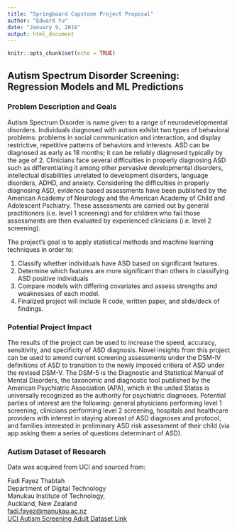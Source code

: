 ```yaml
---
title: "Springboard Capstone Project Proposal"
author: "Edward Yu"
date: "January 9, 2018"
output: html_document
---
```


```r
knitr::opts_chunk$set(echo = TRUE)
```

## Autism Spectrum Disorder Screening: Regression Models and ML Predictions


### Problem Description and Goals
Autism Spectrum Disorder is name given to a range of neurodevelopmental disorders. Individuals diagnosed with autism exhibit two types of behavioral problems: problems in social communication and interaction, and display restrictive, repetitive patterns of behaviors and interests. ASD can be diagnosed as early as 18 months; it can be reliably diagnosed typically by the age of 2. Clinicians face several difficulties in properly diagnosing ASD such as differentiating it among other pervasive developmental disorders, intellectual disabilities unrelated to development disorders, language disorders, ADHD, and anxiety. Considering the difficulties in properly diagnosing ASD, evidence based assessments have been published by the American Academy of Neurology and the American Academy of Child and Adolescent Pschiatry. These assessments are carried out by general practitioners (i.e. level 1 screening) and for children who fail those assessments are then evaluated by experienced clinicians (i.e. level 2 screening). 

The project's goal is to apply statistical methods and machine learning techniques in order to: 

1. Classify whether individuals have ASD based on significant features.
2. Determine which features are more significant than others in classifying ASD positive individuals 
3. Compare models with differing covariates and assess strengths and weaknesses of each model.
4. Finalized project will include R code, written paper, and slide/deck of findings.

### Potential Project Impact
The results of the project can be used to increase the speed, accuracy, sensitivity, and specificity of ASD diagnosis. Novel insights from this project can be used to amend current screening assessments under the DSM-IV definitions of ASD to transition to the newly imposed critiera of ASD under the revised DSM-V. The DSM-5 is the Diagnostic and Statistical Manual of Mental Disorders, the taxonomic and diagnostic tool published by the American Psychiatric Association (APA), which in the united States is universally recognized as the authority for psychiatric diagnoses. Potential parties of interest are the following: general physicians performing level 1 screening, clinicians performing level 2 screening, hospitals and healthcare providers with interest in staying abreast of ASD diagnoses and protocol, and families interested in preliminary ASD risk assessment of their child (via app asking them a series of questions determinant of ASD). 


### Autism Dataset of Research
Data was acquired from UCI and sourced from: 

Fadi Fayez Thabtah  
Department of Digital Technology  
Manukau Institute of Technology,  
Auckland, New Zealand  
[fadi.fayez@manukau.ac.nz](fadi.fayez@manukau.ac.nz)  
[UCI Autism Screening Adult Dataset Link](https://archive.ics.uci.edu/ml/datasets/Autism+Screening+Adult)


